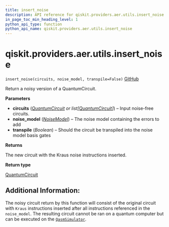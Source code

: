 ```yaml
---
title: insert_noise
description: API reference for qiskit.providers.aer.utils.insert_noise
in_page_toc_min_heading_level: 1
python_api_type: function
python_api_name: qiskit.providers.aer.utils.insert_noise
---
```


# qiskit.providers.aer.utils.insert\_noise

<span id="qiskit.providers.aer.utils.insert_noise" />

`insert_noise(circuits, noise_model, transpile=False)` [GitHub](https://github.com/qiskit/qiskit-aer/tree/stable/0.8/qiskit/providers/aer/utils/noise_model_inserter.py "view source code")

Return a noisy version of a QuantumCircuit.

**Parameters**

*   **circuits** ([*QuantumCircuit*](qiskit.circuit.QuantumCircuit "qiskit.circuit.QuantumCircuit") *or list\[*[*QuantumCircuit*](qiskit.circuit.QuantumCircuit "qiskit.circuit.QuantumCircuit")*]*) – Input noise-free circuits.
*   **noise\_model** ([*NoiseModel*](qiskit.providers.aer.noise.NoiseModel "qiskit.providers.aer.noise.NoiseModel")) – The noise model containing the errors to add
*   **transpile** (*Boolean*) – Should the circuit be transpiled into the noise model basis gates

**Returns**

The new circuit with the Kraus noise instructions inserted.

**Return type**

[QuantumCircuit](qiskit.circuit.QuantumCircuit "qiskit.circuit.QuantumCircuit")

## Additional Information:

The noisy circuit return by this function will consist of the original circuit with `Kraus` instructions inserted after all instructions referenced in the `noise_model`. The resulting circuit cannot be ran on a quantum computer but can be executed on the [`QasmSimulator`](qiskit.providers.aer.QasmSimulator "qiskit.providers.aer.QasmSimulator").

